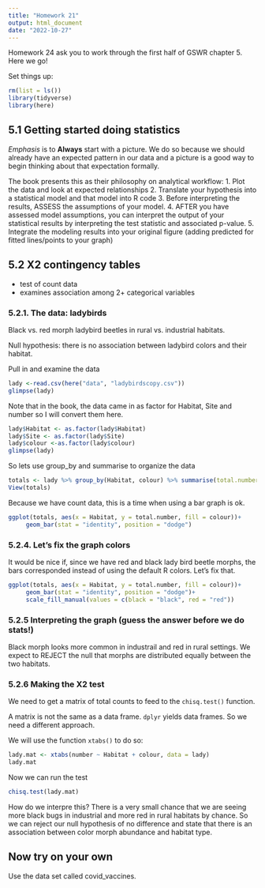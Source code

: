 ```yaml
---
title: "Homework 21"
output: html_document
date: "2022-10-27"
---
```


Homework 24 ask you to work through the first half of GSWR chapter 5. Here we go!

Set things up:

```r
rm(list = ls())
library(tidyverse)
library(here)
```

## 5.1 Getting started doing statistics

*Emphasis* is to **Always** start with a picture. We do so because we should already have an expected pattern in our data and a picture is a good way to begin thinking about that expectation formally.

The book presents this as their philosophy on analytical workflow: 1. Plot the data and look at expected relationships 2. Translate your hypothesis into a statistical model and that model into R code 3. Before interpreting the results, ASSESS the assumptions of your model. 4. AFTER you have assessed model assumptions, you can interpret the output of your statistical results by interpreting the test statistic and associated p-value. 5. Integrate the modeling results into your original figure (adding predicted for fitted lines/points to your graph)

## 5.2 X2 contingency tables

-   test of count data
-   examines association among 2+ categorical variables

### 5.2.1. The data: ladybirds

Black vs. red morph ladybird beetles in rural vs. industrial habitats.

Null hypothesis: there is no association between ladybird colors and their habitat.

Pull in and examine the data

```r
lady <-read.csv(here("data", "ladybirdscopy.csv"))
glimpse(lady)
```

Note that in the book, the data came in as factor for Habitat, Site and number so I will convert them here.

```r
lady$Habitat <- as.factor(lady$Habitat)
lady$Site <- as.factor(lady$Site)
lady$colour <-as.factor(lady$colour)
glimpse(lady)
```

So lets use group_by and summarise to organize the data

```r
totals <- lady %>% group_by(Habitat, colour) %>% summarise(total.number = sum(number))
View(totals)
```

Because we have count data, this is a time when using a bar graph is ok.

```r
ggplot(totals, aes(x = Habitat, y = total.number, fill = colour))+
     geom_bar(stat = "identity", position = "dodge")
```

### 5.2.4. Let's fix the graph colors

It would be nice if, since we have red and black lady bird beetle morphs, the bars corresponded instead of using the default R colors. Let's fix that.

```r
ggplot(totals, aes(x = Habitat, y = total.number, fill = colour))+
     geom_bar(stat = "identity", position = "dodge")+
     scale_fill_manual(values = c(black = "black", red = "red"))
```

### 5.2.5 Interpreting the graph (guess the answer before we do stats!)

Black morph looks more common in industrail and red in rural settings. We expect to REJECT the null that morphs are distributed equally between the two habitats.

### 5.2.6 Making the X2 test

We need to get a matrix of total counts to feed to the `chisq.test()` function.

A matrix is not the same as a data frame. `dplyr` yields data frames. So we need a different approach.

We will use the function `xtabs()` to do so:

```r
lady.mat <- xtabs(number ~ Habitat + colour, data = lady)
lady.mat
```

Now we can run the test

```r
chisq.test(lady.mat)
```

How do we interpre this? There is a very small chance that we are seeing more black bugs in industrial and more red in rural habitats by chance. So we can reject our null hypothesis of no difference and state that there is an association between color morph abundance and habitat type.

## Now try on your own

Use the data set called covid_vaccines.
